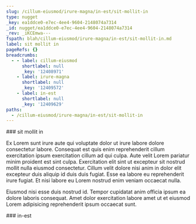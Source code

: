 ```yaml
---
slug: /cillum-eiusmod/irure-magna/in-est/sit-mollit-in
type: nugget
_key: ea1ddce0-e7ec-4ee4-9604-2148074a7314
_id: nugget/ea1ddce0-e7ec-4ee4-9604-2148074a7314
_rev: _iKCEmwa---
fspath: blah/cillum-eiusmod/irure-magna/in-est/sit-mollit-in.md
label: sit mollit in
pageRefs: {}
breadcrumbs:
  - - label: cillum-eiusmod
      shortlabel: null
      _key: '12408971'
    - label: irure-magna
      shortlabel: null
      _key: '12409572'
    - label: in-est
      shortlabel: null
      _key: '12409629'
paths:
  - /cillum-eiusmod/irure-magna/in-est/sit-mollit-in
---
```


<NuggetArea>
<Nugget slug="/cillum-eiusmod/irure-magna/in-est/sit-mollit-in" type="nugget" _key="ea1ddce0-e7ec-4ee4-9604-2148074a7314" _id="nugget/ea1ddce0-e7ec-4ee4-9604-2148074a7314" _rev="_iKCEmwa---" fspath="blah/cillum-eiusmod/irure-magna/in-est/sit-mollit-in.md" label="sit mollit in" paths="/cillum-eiusmod/irure-magna/in-est/sit-mollit-in">
<NuggetBody>
### sit mollit in

Ex Lorem sunt irure aute qui voluptate dolor ut irure labore dolore consectetur labore. Consequat est quis enim reprehenderit cillum exercitation ipsum exercitation cillum ad qui culpa. Aute velit Lorem pariatur minim proident est sint culpa. Exercitation elit sint ut excepteur sit nostrud mollit nulla eiusmod consectetur. Cillum velit dolore nisi anim in dolor elit excepteur duis aliquip id duis duis fugiat. Esse ea labore eu reprehenderit irure fugiat. Et nisi labore eu Lorem nostrud enim veniam occaecat nulla.

Eiusmod nisi esse duis nostrud id. Tempor cupidatat anim officia ipsum ea dolore laboris consequat. Amet dolor exercitation labore amet ut et eiusmod Lorem adipisicing reprehenderit ipsum occaecat sunt.

</NuggetBody>
<Breadcrumbs>
<Crumbs>
<Crumb _key="12408971" label="cillum-eiusmod" /><Crumb _key="12409572" label="irure-magna" /><Crumb _key="12409629" label="in-est" />
</Crumbs>
</Breadcrumbs>
</Nugget>

<NuggetsInbound>
</NuggetsInbound>
<NuggetsOutbound>
</NuggetsOutbound>
</NuggetArea>
<PassagesInbound>
<Passage direction="inbound" type="passage" _key="12409629" _id="passage/12409629" _rev="_iKCEms6---" label="in-est" passage="in-est" fspath="blah/cillum-eiusmod/irure-magna/in-est" paths="/cillum-eiusmod/irure-magna/in-est" slug="/cillum-eiusmod/irure-magna/in-est">
<NuggetBody>
### in-est

</NuggetBody>
<Breadcrumbs>
<Crumbs>
<Crumb _key="12408971" label="cillum-eiusmod" /><Crumb _key="12409572" label="irure-magna" />
</Crumbs>
</Breadcrumbs>
</Passage>

</PassagesInbound>
<PassagesOutbound>
</PassagesOutbound>